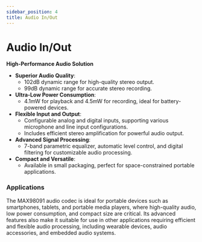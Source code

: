 ```yaml
---
sidebar_position: 4
title: Audio In/Out
---
```

# Audio In/Out

**High-Performance Audio Solution**

- **Superior Audio Quality**:
    - 102dB dynamic range for high-quality stereo output.
    - 99dB dynamic range for accurate stereo recording.
- **Ultra-Low Power Consumption**:
    - 4.1mW for playback and 4.5mW for recording, ideal for battery-powered devices.
- **Flexible Input and Output**:
    - Configurable analog and digital inputs, supporting various microphone and line input configurations.
    - Includes efficient stereo amplification for powerful audio output.
- **Advanced Signal Processing**:
    - 7-band parametric equalizer, automatic level control, and digital filtering for customizable audio processing.
- **Compact and Versatile**:
    - Available in small packaging, perfect for space-constrained portable applications.

### Applications

The MAX98091 audio codec is ideal for portable devices such as smartphones, tablets, and portable media players, where high-quality audio, low power consumption, and compact size are critical. Its advanced features also make it suitable for use in other applications requiring efficient and flexible audio processing, including wearable devices, audio accessories, and embedded audio systems.